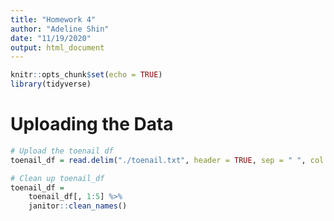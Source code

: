 ```yaml
---
title: "Homework 4"
author: "Adeline Shin"
date: "11/19/2020"
output: html_document
---
```


```r
knitr::opts_chunk$set(echo = TRUE)
library(tidyverse)
```

# Uploading the Data
```r
# Upload the toenail df
toenail_df = read.delim("./toenail.txt", header = TRUE, sep = " ", col.names = c("Subject ID", "Response", "Treatment", "Month", "Visit", "X1", "X2", "X3"))

# Clean up toenail_df
toenail_df =
    toenail_df[, 1:5] %>% 
    janitor::clean_names()
```

